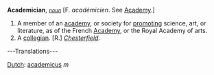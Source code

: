 '''Academician''', ''<code>[[noun (part of speech)|noun]]</code>'' [F. ''acad&eacute;micien''. See [[Academy]].]

<ol>
<li>A member of an [[academy]], or society for [[promoting]] science, art, or literature, as of the French [[Academy]], or the Royal Academy of arts.

<li> A [[collegian]]. [R.] ''[[Chesterfield (source)|Chesterfield]].''
</ol>

---Translations---

[[Dutch]]: [[academicus]] ''m''